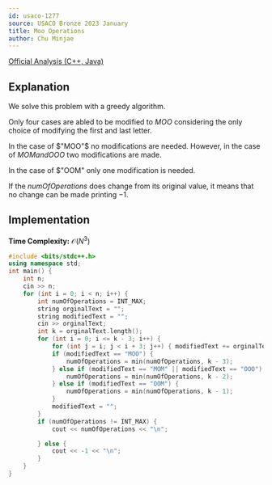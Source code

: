 ```yaml
---
id: usaco-1277
source: USACO Bronze 2023 January
title: Moo Operations
author: Chu Minjae
---
```

[Official Analysis (C++, Java)](http://usaco.org/current/data/sol_prob3_bronze_jan23.html)

## Explanation

We solve this problem with a greedy algorithm.

Only four cases are abled to be modified to $MOO$ considering the only choice of modifying the first and last letter.

In the case of $"MOO"$ no modifications are needed. However, in the case of $MOM and OOO$ two modifications are made.

In the case of $"OOM" only one modification is needed.

If the $numOfOperations$ does change from its original value, it means that no change can be made printing $-1.$

## Implementation

**Time Complexity:** $\mathcal{O}(N^3)$

<LanguageSection>
<CPPSection>

```cpp
#include <bits/stdc++.h>
using namespace std;
int main() {
	int n;
	cin >> n;
	for (int i = 0; i < n; i++) {
		int numOfOperations = INT_MAX;
		string orginalText = "";
		string modifiedText = "";
		cin >> orginalText;
		int k = orginalText.length();
		for (int i = 0; i <= k - 3; i++) {
			for (int j = i; j < i + 3; j++) { modifiedText += orginalText[j]; }
			if (modifiedText == "MOO") {
				numOfOperations = min(numOfOperations, k - 3);
			} else if (modifiedText == "MOM" || modifiedText == "OOO") {
				numOfOperations = min(numOfOperations, k - 2);
			} else if (modifiedText == "OOM") {
				numOfOperations = min(numOfOperations, k - 1);
			}
			modifiedText = "";
		}
		if (numOfOperations != INT_MAX) {
			cout << numOfOperations << "\n";

		} else {
			cout << -1 << "\n";
		}
	}
}
```

</CPPSection>
</LanguageSection>
